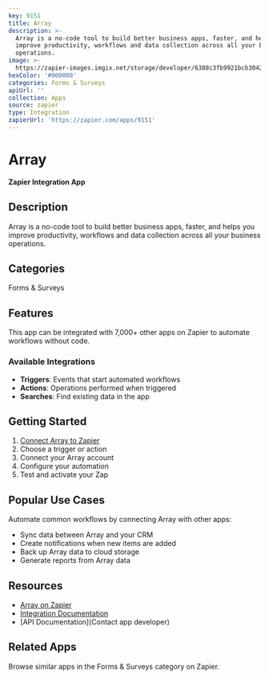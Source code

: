 ```yaml
---
key: 9151
title: Array
description: >-
  Array is a no-code tool to build better business apps, faster, and helps you
  improve productivity, workflows and data collection across all your business
  operations.
image: >-
  https://zapier-images.imgix.net/storage/developer/6388c3fb9921bcb3042705459aabf38a.png?auto=format%2Ccompress&ixlib=python-3.0.0&q=50
hexColor: '#000000'
categories: Forms & Surveys
apiUrl: ''
collection: Apps
source: zapier
type: Integration
zapierUrl: 'https://zapier.com/apps/9151'
---
```

# Array

**Zapier Integration App**

## Description

Array is a no-code tool to build better business apps, faster, and helps you improve productivity, workflows and data collection across all your business operations.

## Categories

Forms & Surveys

## Features

This app can be integrated with 7,000+ other apps on Zapier to automate workflows without code.

### Available Integrations

- **Triggers**: Events that start automated workflows
- **Actions**: Operations performed when triggered
- **Searches**: Find existing data in the app

## Getting Started

1. [Connect Array to Zapier](https://zapier.com/apps/9151)
2. Choose a trigger or action
3. Connect your Array account
4. Configure your automation
5. Test and activate your Zap

## Popular Use Cases

Automate common workflows by connecting Array with other apps:

- Sync data between Array and your CRM
- Create notifications when new items are added
- Back up Array data to cloud storage
- Generate reports from Array data

## Resources

- [Array on Zapier](https://zapier.com/apps/9151)
- [Integration Documentation](https://zapier.com/apps/9151/integrations)
- [API Documentation](Contact app developer)

## Related Apps

Browse similar apps in the Forms & Surveys category on Zapier.
